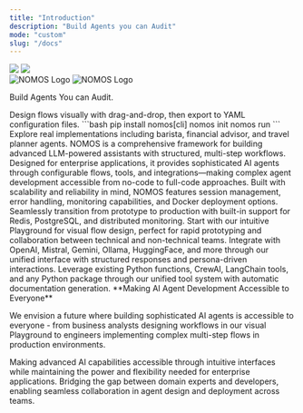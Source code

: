 ```yaml
---
title: "Introduction"
description: "Build Agents you can Audit"
mode: "custom"
slug: "/docs"
---
```


<div className="relative">
  <div className="absolute top-0 lg:-top-16 left-0 right-0">
    <img
      src="https://github.com/mintlify/docs/raw/main/images/hero/background-light.png"
      className="block dark:hidden pointer-events-none"
    />
    <img
      src="https://github.com/mintlify/docs/raw/main/images/hero/background-dark.png"
      className="hidden dark:block pointer-events-none"
    />
  </div>
  <div className="px-4 py-16 lg:py-48 lg:pb-12 max-w-3xl mx-auto">
    <div className="flex justify-center mb-6">
      <img
        src="/assets/light.png"
        alt="NOMOS Logo"
        className="block dark:hidden h-32 w-auto"
      />
      <img
        src="/assets/dark.png"
        alt="NOMOS Logo"
        className="hidden dark:block h-32 w-auto"
      />
    </div>
    <p className="max-w-xl mx-auto px-4 mt-4 text-lg text-center text-gray-500 dark:text-zinc-500">Build Agents You can Audit.</p>
  </div>
</div>

<div className="max-w-6xl mx-auto px-4 py-4">

<CardGroup cols={3}>
  <Card title="Visual Playground" icon="mouse-pointer-2" href="https://nomos.dowhile.dev/playground">
    Design flows visually with drag-and-drop, then export to YAML configuration files.
  </Card>
  <Card title="CLI Quick Start" icon="terminal">
    ```bash
    pip install nomos[cli]
    nomos init
    nomos run
    ```
  </Card>
  <Card title="Examples" icon="book-open" href="/examples">
    Explore real implementations including barista, financial advisor, and travel planner agents.
  </Card>
</CardGroup>

<CardGroup cols={2}>
  <Card title="Enterprise-Grade AI Framework" icon="building" iconType="solid">
    NOMOS is a comprehensive framework for building advanced LLM-powered assistants with structured, multi-step workflows. Designed for enterprise applications, it provides sophisticated AI agents through configurable flows, tools, and integrations—making complex agent development accessible from no-code to full-code approaches.
  </Card>
  <Card title="Production-Ready Architecture" icon="server" iconType="solid">
    Built with scalability and reliability in mind, NOMOS features session management, error handling, monitoring capabilities, and Docker deployment options. Seamlessly transition from prototype to production with built-in support for Redis, PostgreSQL, and distributed monitoring.
  </Card>
</CardGroup>

<CardGroup cols={3}>
  <Card title="Drag & Drop Design" icon="mouse-pointer-2" iconType="solid">
    Start with our intuitive Playground for visual flow design, perfect for rapid prototyping and collaboration between technical and non-technical teams.
  </Card>
  <Card title="Multi-Provider LLM Support" icon="brain-circuit" iconType="solid">
    Integrate with OpenAI, Mistral, Gemini, Ollama, HuggingFace, and more through our unified interface with structured responses and persona-driven interactions.
  </Card>
  <Card title="Extensive Tool Ecosystem" icon="wrench" iconType="solid">
    Leverage existing Python functions, CrewAI, LangChain tools, and any Python package through our unified tool system with automatic documentation generation.
  </Card>
</CardGroup>

<Info>
**Making AI Agent Development Accessible to Everyone**

We envision a future where building sophisticated AI agents is accessible to everyone - from business analysts designing workflows in our visual Playground to engineers implementing complex multi-step flows in production environments.
</Info>

<CardGroup cols={2}>
  <Card title="Innovation Through Simplicity" icon="lightbulb" iconType="solid" color="#059669">
    Making advanced AI capabilities accessible through intuitive interfaces while maintaining the power and flexibility needed for enterprise applications.
  </Card>
  <Card title="Collaborative Development" icon="users" iconType="solid" color="#7c3aed">
    Bridging the gap between domain experts and developers, enabling seamless collaboration in agent design and deployment across teams.
  </Card>
</CardGroup>

</div>
